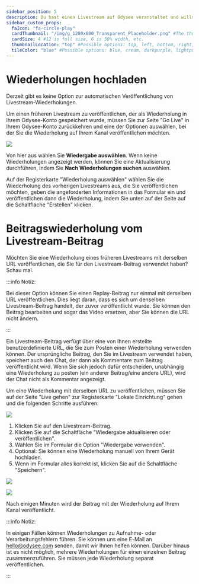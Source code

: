 ---
sidebar_position: 5
description: Du hast einen Livestream auf Odysee veranstaltet und willst diesen jetzt veröffentlichen? Hier zeigen wir dir, wie das geht.
sidebar_custom_props:
  faIcon: "fa-circle-play"
  cardThumbnail: "/img/g_1200x600_Transparent_Placeholder.png" #The thumbnail on the category card.
  cardSize: 4 #12 is full size, 6 is 50% width, etc.
  thumbnailLocation: "top" #Possible options: top, left, bottom, right, none
  tileColor: "blue" #Possible options: blue, cream, darkpurple, lightpurple, mauve, orange, pink, none
---

# Wiederholungen hochladen

Derzeit gibt es keine Option zur automatischen Veröffentlichung von Livestream-Wiederholungen.

Um einen früheren Livestream zu veröffentlichen, der als Wiederholung in Ihrem Odysee-Konto gespeichert wurde, müssen Sie zur Seite "Go Live" in Ihrem Odysee-Konto zurückkehren und eine der Optionen auswählen, bei der Sie die Wiederholung auf Ihrem Kanal veröffentlichen möchten.

![](/img/en/category-livestreaming11.png)

Von hier aus wählen Sie **Wiedergabe auswählen**. Wenn keine Wiederholungen angezeigt werden, können Sie eine Aktualisierung durchführen, indem Sie **Nach Wiederholungen suchen** auswählen.

Auf der Registerkarte "Wiederholung auswählen" wählen Sie die Wiederholung des vorherigen Livestreams aus, die Sie veröffentlichen möchten, geben die angeforderten Informationen in das Formular ein und veröffentlichen dann die Wiederholung, indem Sie unten auf der Seite auf die Schaltfläche "Erstellen" klicken.

# Beitragswiederholung vom Livestream-Beitrag

Möchten Sie eine Wiederholung eines früheren Livestreams mit derselben URL veröffentlichen, die Sie für den Livestream-Beitrag verwendet haben? Schau mal.

:::info Notiz:

Bei dieser Option können Sie einen Replay-Beitrag nur einmal mit derselben URL veröffentlichen. Dies liegt daran, dass es sich um denselben Livestream-Beitrag handelt, der zuvor veröffentlicht wurde. Sie können den Beitrag bearbeiten und sogar das Video ersetzen, aber Sie können die URL nicht ändern.

:::

Ein Livestream-Beitrag verfügt über eine von Ihnen erstellte benutzerdefinierte URL, die Sie zum Posten einer Wiederholung verwenden können. Der ursprüngliche Beitrag, den Sie im Livestream verwendet haben, speichert auch den Chat, der dann als Kommentare zum Beitrag veröffentlicht wird. Wenn Sie sich jedoch dafür entscheiden, unabhängig eine Wiederholung zu posten (ein anderer Beitrag/eine andere URL), wird der Chat nicht als Kommentar angezeigt.

Um eine Wiederholung mit derselben URL zu veröffentlichen, müssen Sie auf der Seite "Live gehen" zur Registerkarte "Lokale Einrichtung" gehen und die folgenden Schritte ausführen:

![](https://thumbs.odycdn.com/b17f6832fb4e77e63718a649cccf5f17.webp)

1. Klicken Sie auf den Livestream-Beitrag.
2. Klicken Sie auf die Schaltfläche "Wiedergabe aktualisieren oder veröffentlichen".
3. Wählen Sie im Formular die Option "Wiedergabe verwenden".
4. Optional: Sie können eine Wiederholung manuell von Ihrem Gerät hochladen.
5. Wenn im Formular alles korrekt ist, klicken Sie auf die Schaltfläche "Speichern".

![](https://thumbs.odycdn.com/29de2849511dae624eae40a2e2bc426f.webp)

![](https://thumbs.odycdn.com/f2a229180dd741f335537d8e5a82cffa.webp)

Nach einigen Minuten wird der Beitrag mit der Wiederholung auf Ihrem Kanal veröffentlicht.

:::info Notiz:

In einigen Fällen können Wiederholungen zu Aufnahme- oder Verarbeitungsfehlern führen. Sie können uns eine E-Mail an hello@odysee.com senden, damit wir Ihnen helfen können. Darüber hinaus ist es nicht möglich, mehrere Wiederholungen für einen einzelnen Beitrag zusammenzuführen. Sie müssen jede Wiederholung separat veröffentlichen.

:::
